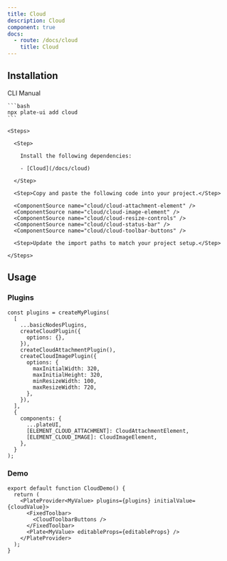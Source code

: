```yaml
---
title: Cloud
description: Cloud
component: true
docs:
  - route: /docs/cloud
    title: Cloud
---
```


<ComponentPreview name="cloud-demo" padding="md" />

## Installation

<Tabs defaultValue="cli">

  <TabsList>
    <TabsTrigger value="cli">CLI</TabsTrigger>
    <TabsTrigger value="manual">Manual</TabsTrigger>
  </TabsList>
  <TabsContent value="cli">

    ```bash
    npx plate-ui add cloud
    ```

  </TabsContent>

  <TabsContent value="manual">

    <Steps>

      <Step>

        Install the following dependencies:

        - [Cloud](/docs/cloud)

      </Step>

      <Step>Copy and paste the following code into your project.</Step>

      <ComponentSource name="cloud/cloud-attachment-element" />
      <ComponentSource name="cloud/cloud-image-element" />
      <ComponentSource name="cloud/cloud-resize-controls" />
      <ComponentSource name="cloud/cloud-status-bar" />
      <ComponentSource name="cloud/cloud-toolbar-buttons" />

      <Step>Update the import paths to match your project setup.</Step>

    </Steps>

  </TabsContent>

</Tabs>

## Usage

### Plugins

```tsx
const plugins = createMyPlugins(
  [
    ...basicNodesPlugins,
    createCloudPlugin({
      options: {},
    }),
    createCloudAttachmentPlugin(),
    createCloudImagePlugin({
      options: {
        maxInitialWidth: 320,
        maxInitialHeight: 320,
        minResizeWidth: 100,
        maxResizeWidth: 720,
      },
    }),
  ],
  {
    components: {
      ...plateUI,
      [ELEMENT_CLOUD_ATTACHMENT]: CloudAttachmentElement,
      [ELEMENT_CLOUD_IMAGE]: CloudImageElement,
    },
  }
);
```

### Demo

```tsx
export default function CloudDemo() {
  return (
    <PlateProvider<MyValue> plugins={plugins} initialValue={cloudValue}>
      <FixedToolbar>
        <CloudToolbarButtons />
      </FixedToolbar>
      <Plate<MyValue> editableProps={editableProps} />
    </PlateProvider>
  );
}
```
